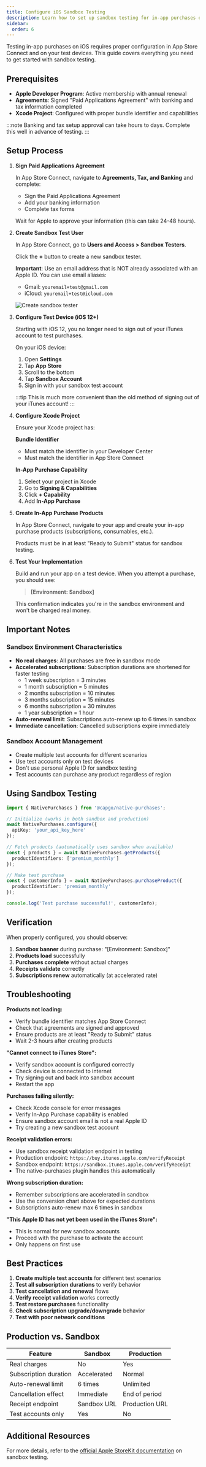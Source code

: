 ```yaml
---
title: Configure iOS Sandbox Testing
description: Learn how to set up sandbox testing for in-app purchases on iOS using App Store Connect and Xcode.
sidebar:
  order: 6
---
```



Testing in-app purchases on iOS requires proper configuration in App Store Connect and on your test devices. This guide covers everything you need to get started with sandbox testing.

## Prerequisites

- **Apple Developer Program**: Active membership with annual renewal
- **Agreements**: Signed "Paid Applications Agreement" with banking and tax information completed
- **Xcode Project**: Configured with proper bundle identifier and capabilities

:::note
Banking and tax setup approval can take hours to days. Complete this well in advance of testing.
:::

## Setup Process

<Steps>

1. **Sign Paid Applications Agreement**

   In App Store Connect, navigate to **Agreements, Tax, and Banking** and complete:
   - Sign the Paid Applications Agreement
   - Add your banking information
   - Complete tax forms

   Wait for Apple to approve your information (this can take 24-48 hours).

2. **Create Sandbox Test User**

   In App Store Connect, go to **Users and Access > Sandbox Testers**.

   Click the **+** button to create a new sandbox tester.

   **Important**: Use an email address that is NOT already associated with an Apple ID. You can use email aliases:
   - Gmail: `youremail+test@gmail.com`
   - iCloud: `youremail+test@icloud.com`

   ![Create sandbox tester](/native-purchases/ios/sandbox-testing/sandbox-tester-setup.webp)

3. **Configure Test Device (iOS 12+)**

   Starting with iOS 12, you no longer need to sign out of your iTunes account to test purchases.

   On your iOS device:
   1. Open **Settings**
   2. Tap **App Store**
   3. Scroll to the bottom
   4. Tap **Sandbox Account**
   5. Sign in with your sandbox test account

   :::tip
   This is much more convenient than the old method of signing out of your iTunes account!
   :::

4. **Configure Xcode Project**

   Ensure your Xcode project has:

   **Bundle Identifier**
   - Must match the identifier in your Developer Center
   - Must match the identifier in App Store Connect

   **In-App Purchase Capability**
   1. Select your project in Xcode
   2. Go to **Signing & Capabilities**
   3. Click **+ Capability**
   4. Add **In-App Purchase**

5. **Create In-App Purchase Products**

   In App Store Connect, navigate to your app and create your in-app purchase products (subscriptions, consumables, etc.).

   Products must be in at least "Ready to Submit" status for sandbox testing.

6. **Test Your Implementation**

   Build and run your app on a test device. When you attempt a purchase, you should see:

   > **[Environment: Sandbox]**

   This confirmation indicates you're in the sandbox environment and won't be charged real money.

</Steps>

## Important Notes

### Sandbox Environment Characteristics

- **No real charges**: All purchases are free in sandbox mode
- **Accelerated subscriptions**: Subscription durations are shortened for faster testing
  - 1 week subscription = 3 minutes
  - 1 month subscription = 5 minutes
  - 2 months subscription = 10 minutes
  - 3 months subscription = 15 minutes
  - 6 months subscription = 30 minutes
  - 1 year subscription = 1 hour
- **Auto-renewal limit**: Subscriptions auto-renew up to 6 times in sandbox
- **Immediate cancellation**: Cancelled subscriptions expire immediately

### Sandbox Account Management

- Create multiple test accounts for different scenarios
- Use test accounts only on test devices
- Don't use personal Apple ID for sandbox testing
- Test accounts can purchase any product regardless of region

## Using Sandbox Testing

```typescript
import { NativePurchases } from '@capgo/native-purchases';

// Initialize (works in both sandbox and production)
await NativePurchases.configure({
  apiKey: 'your_api_key_here'
});

// Fetch products (automatically uses sandbox when available)
const { products } = await NativePurchases.getProducts({
  productIdentifiers: ['premium_monthly']
});

// Make test purchase
const { customerInfo } = await NativePurchases.purchaseProduct({
  productIdentifier: 'premium_monthly'
});

console.log('Test purchase successful!', customerInfo);
```

## Verification

When properly configured, you should observe:

1. **Sandbox banner** during purchase: "[Environment: Sandbox]"
2. **Products load** successfully
3. **Purchases complete** without actual charges
4. **Receipts validate** correctly
5. **Subscriptions renew** automatically (at accelerated rate)

## Troubleshooting

**Products not loading:**
- Verify bundle identifier matches App Store Connect
- Check that agreements are signed and approved
- Ensure products are at least "Ready to Submit" status
- Wait 2-3 hours after creating products

**"Cannot connect to iTunes Store":**
- Verify sandbox account is configured correctly
- Check device is connected to internet
- Try signing out and back into sandbox account
- Restart the app

**Purchases failing silently:**
- Check Xcode console for error messages
- Verify In-App Purchase capability is enabled
- Ensure sandbox account email is not a real Apple ID
- Try creating a new sandbox test account

**Receipt validation errors:**
- Use sandbox receipt validation endpoint in testing
- Production endpoint: `https://buy.itunes.apple.com/verifyReceipt`
- Sandbox endpoint: `https://sandbox.itunes.apple.com/verifyReceipt`
- The native-purchases plugin handles this automatically

**Wrong subscription duration:**
- Remember subscriptions are accelerated in sandbox
- Use the conversion chart above for expected durations
- Subscriptions auto-renew max 6 times in sandbox

**"This Apple ID has not yet been used in the iTunes Store":**
- This is normal for new sandbox accounts
- Proceed with the purchase to activate the account
- Only happens on first use

## Best Practices

1. **Create multiple test accounts** for different test scenarios
2. **Test all subscription durations** to verify behavior
3. **Test cancellation and renewal** flows
4. **Verify receipt validation** works correctly
5. **Test restore purchases** functionality
6. **Check subscription upgrade/downgrade** behavior
7. **Test with poor network conditions**

## Production vs. Sandbox

| Feature | Sandbox | Production |
|---------|---------|------------|
| Real charges | No | Yes |
| Subscription duration | Accelerated | Normal |
| Auto-renewal limit | 6 times | Unlimited |
| Cancellation effect | Immediate | End of period |
| Receipt endpoint | Sandbox URL | Production URL |
| Test accounts only | Yes | No |

## Additional Resources

For more details, refer to the [official Apple StoreKit documentation](https://developer.apple.com/documentation/storekit/in-app_purchase/testing_in-app_purchases_with_sandbox) on sandbox testing.
